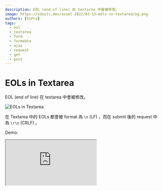 ```yaml
---
description: EOL (end of line) 在 textarea 中會被修改。
image: https://vdustr.dev/asset-2022/03-13-eols-in-textarea/og.png
authors: [ViPro]
tags:
  - eol
  - textarea
  - form
  - formdata
  - ajax
  - request
  - get
  - post
---
```


# EOLs in Textarea

EOL (end of line) 在 textarea 中會被修改。

![EOLs in Textarea](https://vdustr.dev/asset-2022/03-13-eols-in-textarea/og.png)

<!--truncate-->

在 Textarea 中的 EOLs 都會被 format 為 `\n` (LF) ，而在 submit 後的 request 中為 `\r\n` (CRLF) 。

Demo:

<iframe
  src="https://codesandbox.io/embed/eols-in-textarea-lzq9yo?fontsize=14&hidenavigation=1&theme=dark"
  style={{
    width: "100%",
    height: 500,
    border: 0,
    borderRadius: 4,
    overflow: "hidden",
  }}
  title="EOLs in Textarea"
  allow="accelerometer; ambient-light-sensor; camera; encrypted-media; geolocation; gyroscope; hid; microphone; midi; payment; usb; vr; xr-spatial-tracking"
  sandbox="allow-forms allow-modals allow-popups allow-presentation allow-same-origin allow-scripts"
/>

此外 `\t` 及 `\u00A0`(nbsp) 並不會受到影響。

textarea 總是將 eol 換為 `\n` (LF) ：

```ts
(() => {
  const textarea = document.createElement("textarea");
  textarea.value = "\n\r\r\n";
  console.log(textarea.value === "\n\n\n");
})();
```

FormData 本身不會改變值：

```ts
(() => {
  const formData = new FormData();
  formData.append("textarea", "\n\r\r\n");
  console.log(formData.get("textarea") === "\n\r\r\n");
})();
```

但使用 ajax 請求後還是會被 format 成 `\r\n` (CRLF) ：

```ts
(() => {
  const xhttp = new XMLHttpRequest();
  xhttp.onreadystatechange = function () {
    console.log(this.response); // "textarea": "\r\n\r\n\r\n"
  };
  xhttp.open("POST", "https://httpbin.org/post", true);
  const formData = new FormData();
  formData.append("textarea", "\n\r\r\n");
  xhttp.send(formData);
})();
```

Reference: <https://html.spec.whatwg.org/multipage/form-elements.html#the-textarea-element>
